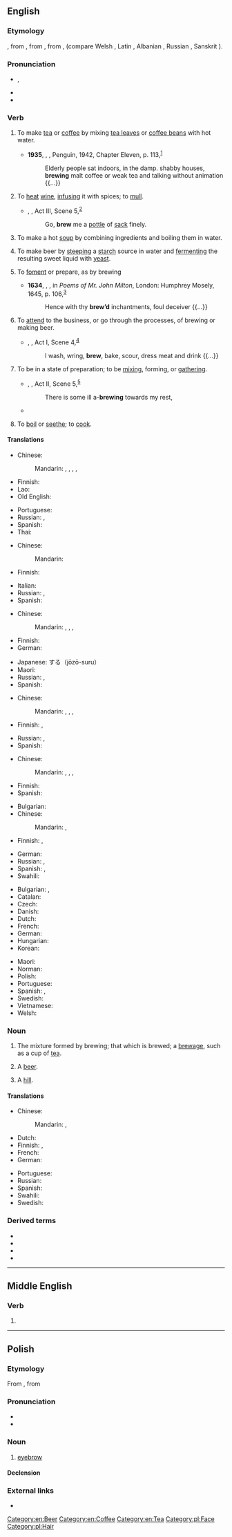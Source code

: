 {{also|Brew}}
==English==

===Etymology===
{{PIE root|en|bʰrewh₁}}
{{etyl|enm|en}} {{m|enm|brewen}}, from {{etyl|ang|en}} {{m|ang|brēowan}}, from {{etyl|gem-pro|en}} {{m|gem-pro|*brewwaną}}, from {{etyl|ine-pro|en}} {{m|ine-pro|*bʰrewh₁-}}, {{m|ine-pro|*bʰreh₁w-}} (compare Welsh {{m|cy|berw||boiling}}, Latin {{m|la|fervēre}}, Albanian {{m|sq|mbruaj||to knead}}, Russian {{m|ru|бруя́||current}}, Sanskrit {{m|sa|भुर्वन्||motion of water|tr=bhurván}}).

===Pronunciation===
* {{enPR|bro͞o}}, {{IPA|/bɹuː/|lang=en}}
* {{audio|en-us-brew.ogg|Audio (US)|lang=en}}
* {{rhymes|uː|lang=en}}

===Verb===
{{en-verb}}

# {{lb|en|transitive|intransitive}} To make [[tea]] or [[coffee]] by mixing [[tea leaf|tea leaves]] or [[coffee bean|coffee beans]] with hot water.
#* '''1935''', {{w|Christopher Isherwood}}, ''{{w|Mr Norris Changes Trains}}'', Penguin, 1942, Chapter Eleven, p. 113,<sup>[https://archive.org/details/mrnorrischangest00ishe]</sup>
#*: Elderly people sat indoors, in the damp. shabby houses, '''brewing''' malt coffee or weak tea and talking without animation {{...}}
# {{lb|en|transitive}} To [[heat]] [[wine]], [[infuse|infusing]] it with spices; to [[mull]].
#* {{circa|1600}} {{w|William Shakespeare}}, ''{{w|The Merry Wives of Windsor}}'', Act III, Scene 5,<sup>[http://www.opensourceshakespeare.org/views/plays/play_view.php?WorkID=merrywives&Scope=entire&pleasewait=1&msg=pl]</sup>
#*: Go, '''brew''' me a [[pottle]] of [[sack]] finely.
# {{lb|en|transitive|intransitive}} To make a hot [[soup]] by combining ingredients and boiling them in water.
# {{lb|en|transitive|intransitive}} To make beer by [[steeping]] a [[starch]] source in water and [[ferment]]ing the resulting sweet liquid with [[yeast]].
# {{lb|en|transitive}} To [[foment]] or prepare, as by brewing
#: {{syn|en|contrive|plot|hatch}}
#* '''1634''', {{w|John Milton}}, ''{{w|Comus (Milton)|Comus}}'', in ''Poems of Mr. John Milton'', London: Humphrey Mosely, 1645, p. 106,<sup>[http://name.umdl.umich.edu/A89149.0001.001]</sup>
#*: Hence with thy '''brew’d''' inchantments, foul deceiver {{...}}
# {{lb|en|intransitive}} To [[attend]] to the business, or go through the processes, of brewing or making beer.
#* {{circa|1600}} {{w|William Shakespeare}}, ''{{w|The Merry Wives of Windsor}}'', Act I, Scene 4,<sup>[http://www.opensourceshakespeare.org/views/plays/play_view.php?WorkID=merrywives&Scope=entire&pleasewait=1&msg=pl]</sup>
#*: I wash, wring, '''brew''', bake, scour, dress meat and drink {{...}}
# {{lb|en|intransitive|of an unwelcome event}} To be in a state of preparation; to be [[mix]]ing, forming, or [[gather]]ing.
#* {{circa|1596}} {{w|William Shakespeare}}, ''{{w|The Merchant of Venice}}'', Act II, Scene 5,<sup>[http://www.opensourceshakespeare.org/views/plays/play_view.php?WorkID=merchantvenice&Scope=entire&pleasewait=1&msg=pl]</sup>
#*: There is some ill a-'''brewing''' towards my rest,
#* {{quote-journal|lang=en|date=January 11, 2011
|author=Jonathan Stevenson
|title=West Ham 2 - 1 Birmingham
|work=BBC
|url=http://news.bbc.co.uk/sport2/hi/football/league_cup/9354485.stm
|page=
|passage=Grant may have considered that only a performance of the very highest quality could keep him in a job - and the way his players started the game gave the 55-year-old shelter from the storm that was '''brewing'''.}}
# {{lb|en|transitive|obsolete}} To [[boil]] or [[seethe]]; to [[cook]].

====Translations====
{{trans-top|make tea or coffee}}
* Chinese:
*: Mandarin: {{t+|cmn|沏|tr=qī}}, {{t+|cmn|泡|tr=pào}}, {{t+|cmn|煮|tr=zhǔ}}, {{t+|cmn|沖}}, {{t+|cmn|冲|tr=chōng}}
* Finnish: {{t+|fi|keittää}}
* Lao: {{t-needed|lo}}
* Old English: {{t|ang|brēowan}}
{{trans-mid}}
* Portuguese: {{t+|pt|infundir}}
* Russian: {{t+|ru|зава́ривать|impf}}, {{t+|ru|завари́ть|pf}}
* Spanish: {{t+|es|preparar}}
* Thai: {{t-needed|th}}
{{trans-bottom}}

{{trans-top|make a hot soup}}
* Chinese:
*: Mandarin: {{t+|cmn|煮|tr=zhǔ}}
* Finnish: {{t|fi|[[tehdä]] [[keittoa]]}}
{{trans-mid}}
* Italian: {{t+|it|bollire}}
* Russian: {{t+|ru|вари́ть|impf}}, {{t+|ru|свари́ть|pf}}
* Spanish: {{t-needed|es}}
{{trans-bottom}}

{{trans-top|to make beer}}
* Chinese:
*: Mandarin: {{t+|cmn|釀造}}, {{t+|cmn|酿造|tr=niàngzào}}, {{t|cmn|釀製}}, {{t|cmn|酿制|tr=niàngzhì}}
* Finnish: {{t|fi|[[panna]] [[olutta]]}}
* German: {{t+|de|brauen}}
{{trans-mid}}
* Japanese: {{t|ja|醸造}}する（jōzō-suru）
* Maori: {{t|mi|toroī}}
* Russian: {{t+|ru|вари́ть|impf}}, {{t+|ru|свари́ть|pf}}
* Spanish: {{t-needed|es}}
{{trans-bottom}}

{{trans-top|to contrive; plot}}
* Chinese:
*: Mandarin: {{t+|cmn|圖謀}}, {{t+|cmn|图谋|tr=túmóu}}, {{t+|cmn|密謀}}, {{t+|cmn|密谋|tr=mìmóu}}
* Finnish: {{t|fi|juonitella}}, {{t|fi|[[hautoa]] [[juonia]]}}
{{trans-mid}}
* Russian: {{t+|ru|плести́|impf}}, {{t+|ru|сплести́|pf}}
* Spanish: {{t-needed|es}}
{{trans-bottom}}

{{trans-top|to go through the process of brewing beer}}
* Chinese:
*: Mandarin: {{t+|cmn|釀造}}, {{t+|cmn|酿造|tr=niàngzào}}, {{t|cmn|釀製}}, {{t|cmn|酿制|tr=niàngzhì}}
{{trans-mid}}
* Finnish: {{t|fi|[[panna]] [[olutta]]}}
* Spanish: {{t-needed|es}}
{{trans-bottom}}

{{trans-top|to be in a state of preparation}}
* Bulgarian: {{t+|bg|приготвям}}
* Chinese:
*: Mandarin: {{t|cmn|[[在]][[醞釀]][[之]][[中]]}}, {{t|cmn|[[在]][[酝酿]][[之]][[中]]|tr=zài yùnniàng zhī zhōng}}
* Finnish: {{t+|fi|kyteä}}, {{t|fi|olla tekeillä}}
{{trans-mid}}
* German: {{t-check|de|zusammenbrauen|alt=sich zusammenbrauen}}
* Russian: {{t+|ru|назрева́ть|impf}}, {{t+|ru|назре́ть|pf}} {{qualifier|figurative}}
* Spanish: {{t+|es|hirviendo}}, {{t+|es|fermentando}}
* Swahili: {{t+|sw|chebuka}}
{{trans-bottom}}

{{checktrans-top}}
* Bulgarian: {{t+|bg|смесвам}}, {{t+|bg|забърквам}}
* Catalan: {{t|ca|destilar}}
* Czech: {{t+|cs|vařit}}
* Danish: {{t|da|brygge}}
* Dutch: {{t+|nl|brouwen}}
* French: {{t+|fr|brasser}}
* German: {{t+|de|brauen}}
* Hungarian: {{t+|hu|főz}}
* Korean: {{t|ko|양조하다}}
{{trans-mid}}
* Maori: {{t|mi|kōpiro}}
* Norman: {{t|nrf|brachi}}
* Polish: {{t+|pl|warzyć|impf}}
* Portuguese: {{t+|pt|fermentar}}
* Spanish: {{t+|es|fermentar}}, {{t+|es|destilar}}
* Swedish: {{t+|sv|brygga}}
* Vietnamese: {{t-needed|vi}}
* Welsh: {{t+|cy|bragu}}
{{trans-bottom}}

===Noun===
{{en-noun}}

# {{senseid|en|mixture}} The mixture formed by brewing; that which is brewed; a [[brewage]], such as a cup of [[tea]].
# {{lb|en|slang}} A [[beer]].
# {{lb|en|British|informal}} A [[hill]].

====Translations====
{{trans-top|something brewed}}
* Chinese:
*: Mandarin: {{t|cmn|[[釀製]][[飲料]]}}, {{t|cmn|[[酿制]][[饮料]]|tr=niàngzhì yǐnliào}}
* Dutch: {{t+|nl|brouwsel|n}}
* Finnish: {{t|fi|mallasjuoma}}, {{t|fi|keitos}}
* French: {{t+|fr|breuvage|m}}
* German: {{t|de|Bräu|m}}
{{trans-mid}}
* Portuguese: {{t+|pt|infusão|f}}
* Russian: {{t+|ru|ва́рево|n}}
* Spanish: {{t+|es|destilado|m}}
* Swahili: {{t+|sw|chebuka}}
* Swedish: {{t+|sv|brygd|c}}
{{trans-bottom}}

{{trans-see|beer}}

{{trans-see|cup of tea}}

{{trans-see|hill}}

===Derived terms===
* {{l|en|brewage}}
* {{l|en|brewer}}
* {{l|en|brewery}}
* {{l|en|brewhouse}}

[[Category:en:Beer]]
[[Category:en:Coffee]]
[[Category:en:Tea]]

----

==Middle English==

===Verb===
{{head|enm|verb}}

# {{alt form|lang=enm|brewen}}

----

==Polish==

===Etymology===
From {{inh|pl|sla-pro|*bry}}, from {{etyl|ine-pro|pl}} {{m|ine-pro|*h₃bʰruHs}}

===Pronunciation===
* {{pl-IPA}}
* {{audio|Pl-brew.ogg|audio|lang=pl}}

===Noun===
{{pl-noun|f}}

# [[eyebrow]]

====Declension====
{{pl-decl-noun-f|nomp=brwi}}

===External links===
* {{R:PWN}}

[[Category:pl:Face]]
[[Category:pl:Hair]]